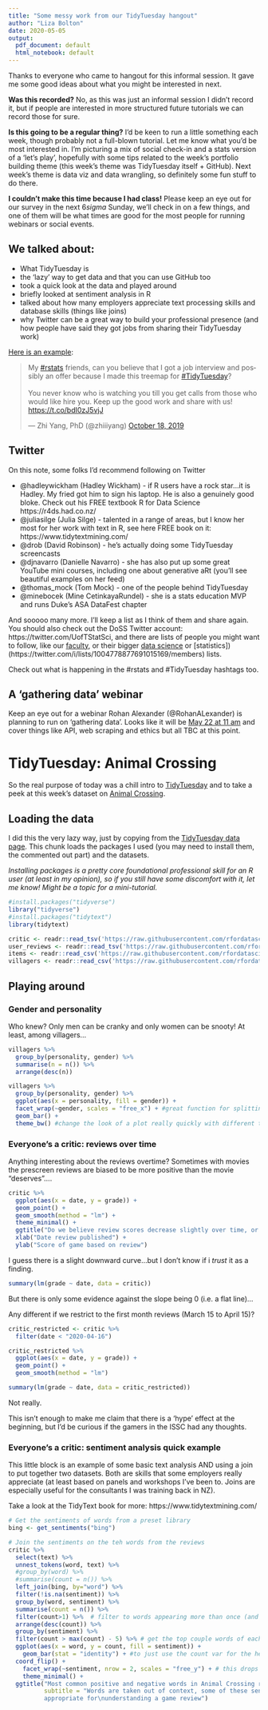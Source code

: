 ```yaml
---
title: "Some messy work from our TidyTuesday hangout"
author: "Liza Bolton"
date: 2020-05-05
output:
  pdf_document: default
  html_notebook: default
---
```


Thanks to everyone who came to hangout for this informal session. It gave me some good ideas about what you might be interested in next.

**Was this recorded?** No, as this was just an informal session I didn't record it, but if people are interested in more structured future tutorials we can record those for sure.

**Is this going to be a regular thing?** I'd be keen to run a little something each week, though probably not a full-blown tutorial. Let me know what you'd be most interested in. I'm picturing a mix of social check-in and a stats version of a 'let's play', hopefully with some tips related to the week's portfolio building theme (this week's theme was TidyTuesday itself + GitHub). Next week's theme is data viz and data wrangling, so definitely some fun stuff to do there.

**I couldn't make this time because I had class!** Please keep an eye out for our survey in the next 6$sigma$ Sunday, we'll check in on a few things, and one of them will be what times are good for the most people for running webinars or social events.

## We talked about:
- What TidyTuesday is
- the 'lazy' way to get data and that you can use GitHub too
- took a quick look at the data and played around
- briefly looked at sentiment analysis in R
- talked about how many employers appreciate text processing skills and database skills (things like joins)
- why Twitter can be a great way to build your professional presence (and how people have said they got jobs from sharing their TidyTuesday work)

[Here is an example](https://twitter.com/zhiiiyang/status/1185328020745117698?ref_src=twsrc%5Etfw):

<blockquote class="twitter-tweet"><p lang="en" dir="ltr">My <a href="https://twitter.com/hashtag/rstats?src=hash&amp;ref_src=twsrc%5Etfw">#rstats</a> friends, can you believe that I got a job interview and possibly an offer because I made this treemap for <a href="https://twitter.com/hashtag/TidyTuesday?src=hash&amp;ref_src=twsrc%5Etfw">#TidyTuesday</a>? <br><br>You never know who is watching you till you get calls from those who would like hire you. Keep up the good work and share with us! <a href="https://t.co/bdI0zJ5vjJ">https://t.co/bdI0zJ5vjJ</a></p>&mdash; Zhi Yang, PhD (@zhiiiyang) <a href="https://twitter.com/zhiiiyang/status/1185328020745117698?ref_src=twsrc%5Etfw">October 18, 2019</a></blockquote> <script async src="https://platform.twitter.com/widgets.js" charset="utf-8"></script>

## Twitter

On this note, some folks I'd recommend following on Twitter

- @hadleywickham (Hadley Wickham) - if R users have a rock star...it is Hadley. My fried got him to sign his laptop. He is also a genuinely good bloke. Check out his FREE textbook R for Data Science https://r4ds.had.co.nz/  
- @juliasilge (Julia Silge) - talented in a range of areas, but I know her most for her work with text in R, see here FREE book on it: https://www.tidytextmining.com/ 
- @drob (David Robinson) - he's actually doing some TidyTuesday screencasts
- @djnavarro (Danielle Navarro) - she has also put up some great YouTube mini courses, including one about generative aRt (you'll see beautiful examples on her feed)
- @thomas_mock (Tom Mock) - one of the people behind TidyTuesday
- @minebocek (Mine CetinkayaRundel) - she is a stats education MVP and runs Duke's ASA DataFest chapter

And sooooo many more. I'll keep a list as I think of them and share again. You should also check out the DoSS Twitter account: https://twitter.com/UofTStatSci, and there are lists of people you might want to follow, like our [faculty](https://twitter.com/i/lists/1004777768142467072/members), or their bigger [data science](https://twitter.com/i/lists/1004779224081760257/members) or [statistics])(https://twitter.com/i/lists/1004778877691015169/members) lists. 

Check out what is happening in the #rstats and #TidyTuesday hashtags too.

## A 'gathering data' webinar

Keep an eye out for a webinar Rohan Alexander (@RohanALexander) is planning to run on 'gathering data'. Looks like it will be [May 22 at 11 am](https://utoronto.sharepoint.com/sites/ArtSci-STA/ISSC/_layouts/15/Event.aspx?ListGuid=0679786c-8a7e-483c-9ec5-3845602a70e5&ItemId=5) and cover things like API, web scraping and ethics but all TBC at this point.

# TidyTuesday: Animal Crossing

So the real purpose of today was a chill intro to [TidyTuesday](https://github.com/rfordatascience/tidytuesday) and to take a peek at this week's dataset on [Animal Crossing](https://github.com/rfordatascience/tidytuesday/blob/master/data/2020/2020-05-05/readme.md). 

## Loading the data

I did this the very lazy way, just by copying from the [TidyTuesday data page](https://github.com/rfordatascience/tidytuesday/blob/master/data/2020/2020-05-05/readme.md). This chunk loads the packages I used (you may need to install them, the commented out part) and the datasets.

*Installing packages is a pretty core foundational professional skill for an R user (at least in my opinion), so if you still have some discomfort with it, let me know! Might be a topic for a mini-tutorial.*

```r
#install.packages("tidyverse")
library("tidyverse")
#install.packages("tidytext")
library(tidytext)

critic <- readr::read_tsv('https://raw.githubusercontent.com/rfordatascience/tidytuesday/master/data/2020/2020-05-05/critic.tsv')
user_reviews <- readr::read_tsv('https://raw.githubusercontent.com/rfordatascience/tidytuesday/master/data/2020/2020-05-05/user_reviews.tsv')
items <- readr::read_csv('https://raw.githubusercontent.com/rfordatascience/tidytuesday/master/data/2020/2020-05-05/items.csv')
villagers <- readr::read_csv('https://raw.githubusercontent.com/rfordatascience/tidytuesday/master/data/2020/2020-05-05/villagers.csv')
```

## Playing around

### Gender and personality

Who knew? Only men can be cranky and only women can be snooty! At least, among villagers...

```r
villagers %>% 
  group_by(personality, gender) %>% 
  summarise(n = n()) %>% 
  arrange(desc(n))

villagers %>% 
  group_by(personality, gender) %>% 
  ggplot(aes(x = personality, fill = gender)) +
  facet_wrap(~gender, scales = "free_x") + #great function for splitting out plots on a categorical variable
  geom_bar() + 
  theme_bw() #change the look of a plot really quickly with different theme options
```

### Everyone's a critic: reviews over time

Anything interesting about the reviews overtime? Sometimes with movies the prescreen reviews are biased to be more positive than the movie "deserves"....
```r
critic %>% 
  ggplot(aes(x = date, y = grade)) +
  geom_point() +
  geom_smooth(method = "lm") +
  theme_minimal() +
  ggtitle("Do we believe review scores decrease slightly over time, or is this just noise?") +
  xlab("Date review published") +
  ylab("Score of game based on review")

```

I guess there is a slight downward curve...but I don't know if i *trust* it as a finding.
```r
summary(lm(grade ~ date, data = critic))
```
But there is only some evidence against the slope being 0 (i.e. a flat line)...

Any different if we restrict to the first month reviews (March 15 to April 15)?
```r
critic_restricted <- critic %>% 
  filter(date < "2020-04-16")

critic_restricted %>% 
  ggplot(aes(x = date, y = grade)) +
  geom_point() +
  geom_smooth(method = "lm")

summary(lm(grade ~ date, data = critic_restricted))
```
Not really.

This isn't enough to make me claim that there is a 'hype' effect at the beginning, but I'd be curious if the gamers in the ISSC had any thoughts.

### Everyone's a critic: sentiment analysis quick example

This little block is an example of some basic text analysis AND using a join to put together two datasets. Both are skills that some employers really appreciate (at least based on panels and workshops I've been to. Joins are especially useful for the consultants I was training back in NZ).

Take a look at the TidyText book for more: https://www.tidytextmining.com/ 

```r
# Get the sentiments of words from a preset library
bing <- get_sentiments("bing")

# Join the sentiments on the teh words from the reviews
critic %>% 
  select(text) %>% 
  unnest_tokens(word, text) %>% 
  #group_by(word) %>% 
  #summarise(count = n()) %>% 
  left_join(bing, by="word") %>% 
  filter(!is.na(sentiment)) %>% 
  group_by(word, sentiment) %>% 
  summarise(count = n()) %>% 
  filter(count>1) %>%  # filter to words appearing more than once (and a sentiment score)
  arrange(desc(count)) %>% 
  group_by(sentiment) %>% 
  filter(count > max(count) - 5) %>% # get the top couple words of each sentiment
  ggplot(aes(x = word, y = count, fill = sentiment)) +
    geom_bar(stat = "identity") + #to just use the count var for the height of the bars
  coord_flip() +
    facet_wrap(~sentiment, nrow = 2, scales = "free_y") + # this drops the unused levels
    theme_minimal() +
  ggtitle("Most common positive and negative words in Animal Crossing reviews", 
          subtitle = "Words are taken out of context, some of these sentiments are not 
          appropriate for\nunderstanding a game review") 


```

